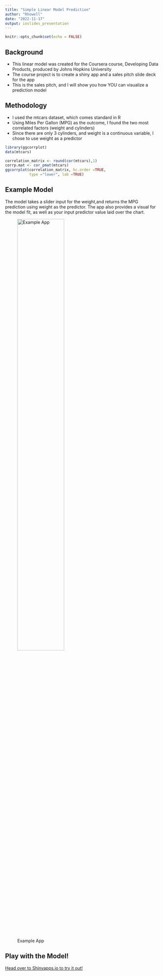 ```yaml
---
title: "Simple Linear Model Prediction"
author: "Rhowell"
date: "2022-11-17"
output: ioslides_presentation
---
```


```r
knitr::opts_chunk$set(echo = FALSE)
```

## Background

- This linear model was created for the Coursera course, Developing Data Products, produced by Johns Hopkins University  
- The course project is to create a shiny app and a sales pitch slide deck for the app  
- This is the sales pitch, and I will show you how YOU can visualize a prediction model

## Methodology

- I used the mtcars dataset, which comes standard in R
- Using Miles Per Gallon (MPG) as the outcome, I found the two most correlated factors (weight and cylinders)
- Since there are only 3 cylinders, and weight is a continuous variable, I chose to use weight as a predictor

```r
library(ggcorrplot)
data(mtcars)

correlation_matrix <- round(cor(mtcars),1)
corrp.mat <- cor_pmat(mtcars)
ggcorrplot(correlation_matrix, hc.order =TRUE, 
           type ="lower", lab =TRUE)
```

## Example Model

The model takes a slider input for the weight,and returns the MPG prediction using weight as the predictor. The app also provides a visual for the model fit, as well as your input predictor value laid over the chart.

![Example App](Screenshot.png){#id .class width=60% height=60%}

## Play with the Model!

[Head over to Shinyapps.io to try it out!](https://rhowell421.shinyapps.io/Model_Selector)
